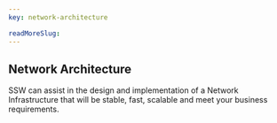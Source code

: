 ```yaml
---
key: network-architecture

readMoreSlug:
---
```


## Network Architecture

SSW can assist in the design and implementation of a Network Infrastructure that will be stable, fast, scalable and meet your business requirements.
